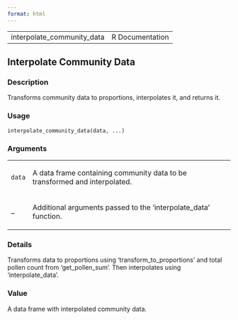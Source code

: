 ```yaml
---
format: html
---
```


<html><head><title>R: Interpolate Community Data</title>
<meta http-equiv="Content-Type" content="text/html; charset=utf-8" />
<meta name="viewport" content="width=device-width, initial-scale=1.0, user-scalable=yes" />
<link rel="stylesheet" href="https://cdn.jsdelivr.net/npm/katex@0.15.3/dist/katex.min.css">
<script type="text/javascript">
const macros = { "\\R": "\\textsf{R}", "\\code": "\\texttt"};
function processMathHTML() {
    var l = document.getElementsByClassName('reqn');
    for (let e of l) { katex.render(e.textContent, e, { throwOnError: false, macros }); }
    return;
}</script>
<script defer src="https://cdn.jsdelivr.net/npm/katex@0.15.3/dist/katex.min.js"
    onload="processMathHTML();"></script>
<link rel="stylesheet" type="text/css" href="R.css" />
</head><body><div class="container"><main>

<table style="width: 100%;"><tr><td>interpolate_community_data</td><td style="text-align: right;">R Documentation</td></tr></table>

<h2>Interpolate Community Data</h2>

<h3>Description</h3>

<p>Transforms community data to proportions, interpolates it, and returns it.
</p>


<h3>Usage</h3>

<pre><code class='language-R'>interpolate_community_data(data, ...)
</code></pre>


<h3>Arguments</h3>

<table>
<tr><td><code id="data">data</code></td>
<td>
<p>A data frame containing community data to be transformed and interpolated.</p>
</td></tr>
<tr><td><code id="...">...</code></td>
<td>
<p>Additional arguments passed to the 'interpolate_data' function.</p>
</td></tr>
</table>


<h3>Details</h3>

<p>Transforms data to proportions using 'transform_to_proportions' and total
pollen count from 'get_pollen_sum'. Then interpolates using 'interpolate_data'.
</p>


<h3>Value</h3>

<p>A data frame with interpolated community data.
</p>

</main>

</div>
</body></html>

